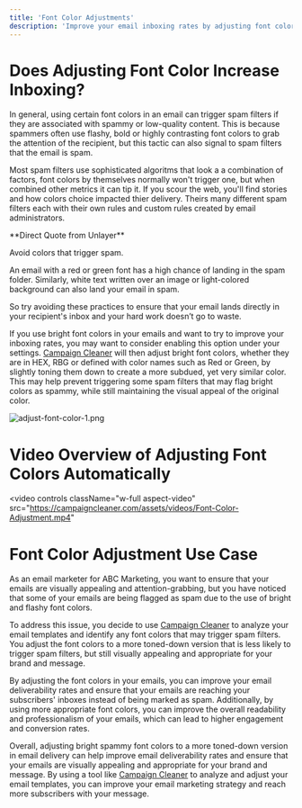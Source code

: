 ```yaml
---
title: 'Font Color Adjustments'
description: 'Improve your email inboxing rates by adjusting font colors.'
---
```


# Does Adjusting Font Color Increase Inboxing?

In general, using certain font colors in an email can trigger spam filters if they are associated with spammy or low-quality content. This is because spammers often use flashy, bold or highly contrasting font colors to grab the attention of the recipient, but this tactic can also signal to spam filters that the email is spam. 

Most spam filters use sophisticated algoritms that look a a combination of factors, font colors by themselves normally won't trigger one, but when combined other metrics it can tip it. If you scour the web, you'll find stories and how colors choice impacted thier delivery. Theirs many different spam filters each with their own rules and custom rules created by email administrators.

<Info>
**Direct Quote from Unlayer** 

Avoid colors that trigger spam.
 
An email with a red or green font has a high chance of landing in the spam folder. Similarly, white text written over an image or light-colored background can also land your email in spam. 
 
So try avoiding these practices to ensure that your email lands directly in your recipient's inbox and your hard work doesn’t go to waste. 
</Info> 

If you use bright font colors in your emails and want to try to improve your inboxing rates, you may want to consider enabling this option under your settings. [Campaign Cleaner](https://campaigncleaner.com/) will then adjust bright font colors, whether they are in HEX, RBG or defined with color names such as Red or Green, by slightly toning them down to create a more subdued, yet very similar color. This may help prevent triggering some spam filters that may flag bright colors as spammy, while still maintaining the visual appeal of the original color.

![adjust-font-color-1.png](/images/adjust-font-color-1.png)

# Video Overview of Adjusting Font Colors Automatically

<video
  controls
  className="w-full aspect-video"
  src="https://campaigncleaner.com/assets/videos/Font-Color-Adjustment.mp4"
></video>


# Font Color Adjustment Use Case
<Note>
As an email marketer for ABC Marketing, you want to ensure that your emails are visually appealing and attention-grabbing, but you have noticed that some of your emails are being flagged as spam due to the use of bright and flashy font colors.
 
To address this issue, you decide to use [Campaign Cleaner](https://campaigncleaner.com/) to analyze your email templates and identify any font colors that may trigger spam filters. You adjust the font colors to a more toned-down version that is less likely to trigger spam filters, but still visually appealing and appropriate for your brand and message.
 
By adjusting the font colors in your emails, you can improve your email deliverability rates and ensure that your emails are reaching your subscribers' inboxes instead of being marked as spam. Additionally, by using more appropriate font colors, you can improve the overall readability and professionalism of your emails, which can lead to higher engagement and conversion rates.
 
Overall, adjusting bright spammy font colors to a more toned-down version in email delivery can help improve email deliverability rates and ensure that your emails are visually appealing and appropriate for your brand and message. By using a tool like [Campaign Cleaner](https://campaigncleaner.com/) to analyze and adjust your email templates, you can improve your email marketing strategy and reach more subscribers with your message.
</Note>
